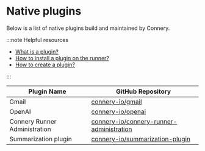 # Native plugins

Below is a list of native plugins build and maintained by Connery.

:::note Helpful resources

- [What is a plugin?](/docs/platform/introduction/core-concepts#plugin)
- [How to install a plugin on the runner?](/docs/platform/quick-start/install-plugin-on-the-runner)
- [How to create a plugin?](/docs/plugins/guides/create-plugin)

:::

| Plugin Name                   | GitHub Repository                                                                                       |
| ----------------------------- | ------------------------------------------------------------------------------------------------------- |
| Gmail                         | [connery-io/gmail](https://github.com/connery-io/gmail)                                                 |
| OpenAI                        | [connery-io/openai](https://github.com/connery-io/openai)                                               |
| Connery Runner Administration | [connery-io/connery-runner-administration](https://github.com/connery-io/connery-runner-administration) |
| Summarization plugin          | [connery-io/summarization-plugin](https://github.com/connery-io/summarization-plugin)                   |
